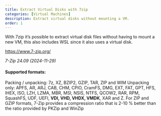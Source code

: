 ```yaml
---
title: Extract Virtual Disks with 7zip
categories: [Virtual Machines]
description: Extract virtual disks without mounting a VM.
order: 1
---
```



With 7zip it's possible to extract virtual disk files without having to mount a new VM, this also includes WSL since it also uses a virtual disk.

[https://www.7-zip.org/](https://www.7-zip.org/)

*7-Zip 24.09 (2024-11-29)*

#### Supported formats:
Packing / unpacking: 7z, XZ, BZIP2, GZIP, TAR, ZIP and WIM
Unpacking only: APFS, AR, ARJ, CAB, CHM, CPIO, CramFS, DMG, EXT, FAT, GPT, HFS, IHEX, ISO, LZH, LZMA, MBR, MSI, NSIS, NTFS, QCOW2, RAR, RPM, SquashFS, UDF, UEFI, **VDI, VHD, VHDX, VMDK**, XAR and Z.
For ZIP and GZIP formats, 7-Zip provides a compression ratio that is 2-10 % better than the ratio provided by PKZip and WinZip
